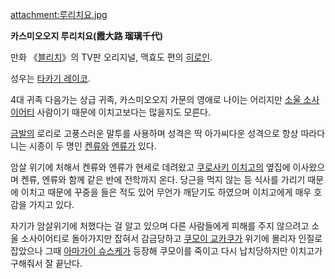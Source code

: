attachment:루리치요.jpg

'''카스미오오지 루리치요(霞大路 瑠璃千代)'''

만화 《[[블리치]]》의 TV판 오리지널, 맥효도 편의 [[히로인]].

성우는 [[타카기 레이코]].

4대 귀족 다음가는 상급 귀족, 카스미오오지 가문의 영애로 나이는 어리지만 [[소울 소사이어티]] 사람이기 때문에 이치고보다는 많을지도 모른다.

[[금발]]의 로리로 고풍스러운 말투를 사용하며 성격은 딱 아가씨다운 성격으로 항상 따라다니는 시종이 두 명인 [[켄자키 류세이|켄류]]와 [[엔코가와 루자부로|엔류]]가 있다.

암살 위기에 처해서 켄류와 엔류가 현세로 데려왔고 [[쿠로사키 이치고]]의 옆집에 이사왔으며 켄류, 엔류와 함께 같은 반에 전학까지 온다. 당근을 먹지 않는 등 식사를 가리기 때문에 이치고 때문에 꾸중을 들은 적도 있어 무언가 깨닫기도 하였으며 이치고에게 매우 호감을 가지고 있다.

자기가 암살위기에 처했다는 걸 알고 있으며 다른 사람들에게 피해를 주지 않으려고 소울 소사이어티로 돌아가지만 잡혀서 감금당하고 [[쿠모이 교카쿠]]가 위기에 몰리자 인질로 잡았으나 그때 [[아마가이 슈스케]]가 등장해 쿠모이를 죽이고 다시 납치당하지만 이치고가 구해줘서 잘 끝난다. 

